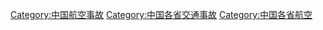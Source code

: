 [[Category:中国航空事故|Category:中国航空事故]]
[[Category:中国各省交通事故|Category:中国各省交通事故]]
[[Category:中国各省航空|Category:中国各省航空]]